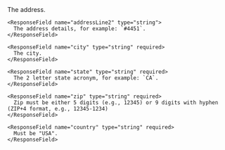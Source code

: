  <Expandable title="properties">
    <ResponseField name="addressLine1" type="string" required>
      The address.
    </ResponseField>

    <ResponseField name="addressLine2" type="string">
      The address details, for example: `#4451`.
    </ResponseField>

    <ResponseField name="city" type="string" required>
      The city.
    </ResponseField>

    <ResponseField name="state" type="string" required>
      The 2 letter state acronym, for example: `CA`.
    </ResponseField>

    <ResponseField name="zip" type="string" required>
      Zip must be either 5 digits (e.g., 12345) or 9 digits with hyphen (ZIP+4 format, e.g., 12345-1234)
    </ResponseField>

    <ResponseField name="country" type="string" required>
      Must be "USA".
    </ResponseField>

  </Expandable>
